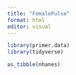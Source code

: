 ```yaml
---
title: "FemalePulse"
format: html
editor: visual
---
```


```r
library(primer.data)
library(tidyverse)
```

```r
as_tibble(nhanes)
```


